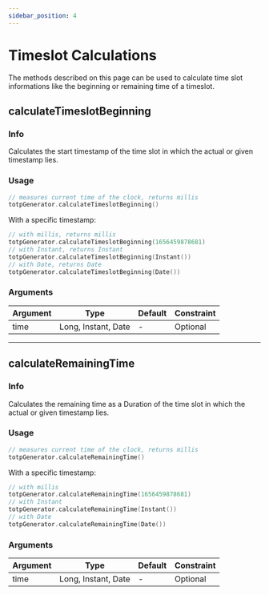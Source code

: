 ```yaml
---
sidebar_position: 4
---
```


# Timeslot Calculations

The methods described on this page can be used to calculate time slot informations like the beginning or remaining time of a timeslot.

## calculateTimeslotBeginning

### Info

Calculates the start timestamp of the time slot in which the actual or given timestamp lies.

### Usage

```kotlin
// measures current time of the clock, returns millis
totpGenerator.calculateTimeslotBeginning()
```

With a specific timestamp:

```kotlin
// with millis, returns millis
totpGenerator.calculateTimeslotBeginning(1656459878681)
// with Instant, returns Instant
totpGenerator.calculateTimeslotBeginning(Instant())
// with Date, returns Date
totpGenerator.calculateTimeslotBeginning(Date())
```

### Arguments

| Argument | Type                | Default | Constraint |
| -------- | ------------------- | ------- | ---------- |
| time     | Long, Instant, Date | -       | Optional   |

---

## calculateRemainingTime

### Info

Calculates the remaining time as a Duration of the time slot in which the actual or given timestamp lies.

### Usage

```kotlin
// measures current time of the clock, returns millis
totpGenerator.calculateRemainingTime()
```

With a specific timestamp:

```kotlin
// with millis
totpGenerator.calculateRemainingTime(1656459878681)
// with Instant
totpGenerator.calculateRemainingTime(Instant())
// with Date
totpGenerator.calculateRemainingTime(Date())
```

### Arguments

| Argument | Type                | Default | Constraint |
| -------- | ------------------- | ------- | ---------- |
| time     | Long, Instant, Date | -       | Optional   |
